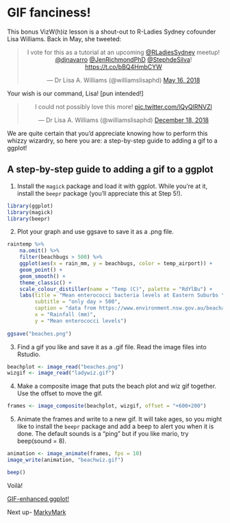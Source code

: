 # GIF fanciness!

This bonus VizW(h)iz lesson is a shout-out to R-Ladies Sydney cofounder Lisa Williams. Back in May, she tweeted:

<center>

<blockquote class="twitter-tweet" data-lang="en">

<p lang="en" dir="ltr">

I vote for this as a tutorial at an upcoming <a href="https://twitter.com/RLadiesSydney?ref_src=twsrc%5Etfw">@RLadiesSydney</a> meetup! <a href="https://twitter.com/djnavarro?ref_src=twsrc%5Etfw">@djnavarro</a> <a href="https://twitter.com/JenRichmondPhD?ref_src=twsrc%5Etfw">@JenRichmondPhD</a> <a href="https://twitter.com/StephdeSilva?ref_src=twsrc%5Etfw">@StephdeSilva</a>! <a href="https://t.co/bBQ4HmbCYW">https://t.co/bBQ4HmbCYW</a>

</p>

— Dr Lisa A. Williams (@williamslisaphd) <a href="https://twitter.com/williamslisaphd/status/996620682413858816?ref_src=twsrc%5Etfw">May 16, 2018</a>

</blockquote>

```{=html}
<script async src="https://platform.twitter.com/widgets.js" charset="utf-8"></script>
```

</center>

Your wish is our command, Lisa! \[pun intended!\]

<center>

<blockquote class="twitter-tweet" data-lang="en">

<p lang="en" dir="ltr">

I could not possibly love this more! <a href="https://t.co/lQyQlRNVZl">pic.twitter.com/lQyQlRNVZl</a>

</p>

— Dr Lisa A. Williams (@williamslisaphd) <a href="https://twitter.com/williamslisaphd/status/1074823670273531904?ref_src=twsrc%5Etfw">December 18, 2018</a>

</blockquote>

```{=html}
<script async src="https://platform.twitter.com/widgets.js" charset="utf-8"></script>
```

</center>

```{=html}
<!--
<img src="/img/beachwiz.gif" width=60% align="center">
-->
```

We are quite certain that you'd appreciate knowing how to perform this whizzy wizardry, so here you are: a step-by-step guide to adding a gif to a ggplot!

## A step-by-step guide to adding a gif to a ggplot

1.  Install the `magick` package and load it with ggplot. While you're at it, install the `beepr` package (you'll appreciate this at Step 5!).

```r
library(ggplot)
library(magick)
library(beepr)
```

2.  Plot your graph and use ggsave to save it as a .png file.

```r
raintemp %>%
    na.omit() %>%
    filter(beachbugs > 500) %>%
    ggplot(aes(x = rain_mm, y = beachbugs, color = temp_airport)) +
    geom_point() +
    geom_smooth() +
    theme_classic() +
    scale_colour_distiller(name = "Temp (C)", palette = "RdYlBu") +
    labs(title = "Mean enterococci bacteria levels at Eastern Suburbs \nbeaches as a function of rainfall and temperature", 
         subtitle = "only day > 500", 
         caption = "data from https://www.environment.nsw.gov.au/beachapp/report_enterococci.aspx", 
         x = "Rainfall (mm)", 
         y = "Mean enterococci levels")
    
ggsave("beaches.png")

```

3.  Find a gif you like and save it as a .gif file. Read the image files into Rstudio.

```r
beachplot <- image_read("beaches.png")
wizgif <- image_read("ladywiz.gif")
```

4.  Make a composite image that puts the beach plot and wiz gif together. Use the offset to move the gif.

```r

frames <- image_composite(beachplot, wizgif, offset = "+600+200")

```

5.  Animate the frames and write to a new gif. It will take ages, so you might like to install the `beepr` package and add a beep to alert you when it is done. The default sounds is a "ping" but if you like mario, try beep(sound = 8).

```r

animation <- image_animate(frames, fps = 10)
image_write(animation, "beachwiz.gif")

beep()
```

Voilà!

[GIF-enhanced ggplot!](/courses/img/beachwiz.gif)

Next up- [MarkyMark](04-MarkyMark-0.qmd)
